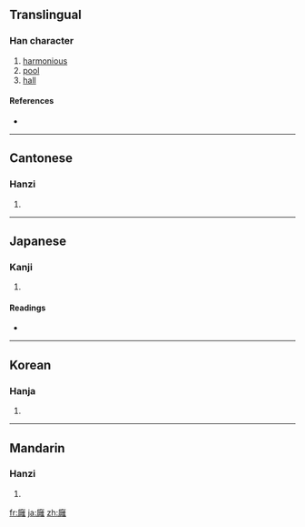 ==Translingual==

===Han character===
{{Han char|rn=53|rad=广|as=18|sn=21|four=0021<sub>4</sub>|canj=戈女山土 (IVUG)|ids=⿸[[广]][[雝]]}}

# [[harmonious]]
# [[pool]]
# [[hall]]

====References====
* {{Han ref|kx=0352.190|dkj=09554|dj=0666.020|hdz=20909.010|uh=5EF1|ud=24305|bh=F5CB|bd=62923}}

----

==Cantonese==

===Hanzi===
{{yue-hanzi|jyut=|y=yung1}}

# {{defn|Cantonese}}

----

==Japanese==

===Kanji===
{{ja-kanji|grade=|rs=广18}}

# {{defn|Japanese}}

====Readings====
* {{ja-readings|on=[[よう]] (yō)|kun=[[やわらぐ]] (yawaragu)}}

----

==Korean==

===Hanja===
{{ko-hanja|hangeul=옹|rv=ong|mr=ong}}

# {{defn|Korean}}

----

==Mandarin==

===Hanzi===
{{cmn-hanzi|pin=[[yōng]] ([[yong1]])|wg=yung<sup>1</sup>}}

# {{defn|Mandarin}}

[[fr:廱]]
[[ja:廱]]
[[zh:廱]]